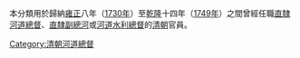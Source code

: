 本分類用於歸納[[雍正|雍正]]八年（[[1730年|1730年]]）至[[乾隆|乾隆]]十四年（[[1749年|1749年]]）之間曾經任職[[直隸河道總督|直隸河道總督]]、[[直隸副總河|直隸副總河]]或[[河道水利總督|河道水利總督]]的[[清朝|清朝]]官員。

{{catmore|北河總督}}
[[Category:清朝河道總督|Category:清朝河道總督]]
